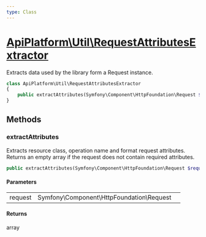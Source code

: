 ```yaml
---
type: Class
---
```


# [ApiPlatform\Util\RequestAttributesExtractor](/docs/v3.1/reference/Util/RequestAttributesExtractor)

Extracts data used by the library form a Request instance.


```php
class ApiPlatform\Util\RequestAttributesExtractor
{
    public extractAttributes(Symfony\Component\HttpFoundation\Request $request): array
}
```
## Methods

### extractAttributes

Extracts resource class, operation name and format request attributes. Returns an empty array if the request does
not contain required attributes.

```php
public extractAttributes(Symfony\Component\HttpFoundation\Request $request): array
```

#### Parameters

<table><tbody>
<tr><td>request</td><td>Symfony\Component\HttpFoundation\Request</td><td></td></tr>
</tbody>
</table>

#### Returns

array
